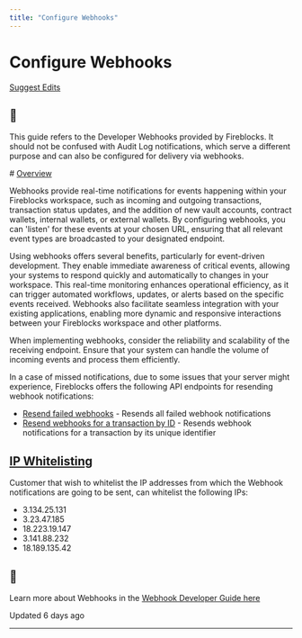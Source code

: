 ```yaml
---
title: "Configure Webhooks"
---
```

  
  # Configure Webhooks

[Suggest Edits](/edit/configure-webhooks)

<Info>

## 📘

This guide refers to the Developer Webhooks provided by Fireblocks. It should not be confused with Audit Log notifications, which serve a different purpose and can also be configured for delivery via webhooks.



</Info># [Overview](#overview)

Webhooks provide real-time notifications for events happening within your Fireblocks workspace, such as incoming and outgoing transactions, transaction status updates, and the addition of new vault accounts, contract wallets, internal wallets, or external wallets. By configuring webhooks, you can 'listen' for these events at your chosen URL, ensuring that all relevant event types are broadcasted to your designated endpoint.

Using webhooks offers several benefits, particularly for event-driven development. They enable immediate awareness of critical events, allowing your systems to respond quickly and automatically to changes in your workspace. This real-time monitoring enhances operational efficiency, as it can trigger automated workflows, updates, or alerts based on the specific events received. Webhooks also facilitate seamless integration with your existing applications, enabling more dynamic and responsive interactions between your Fireblocks workspace and other platforms.

When implementing webhooks, consider the reliability and scalability of the receiving endpoint. Ensure that your system can handle the volume of incoming events and process them efficiently.

In a case of missed notifications, due to some issues that your server might experience, Fireblocks offers the following API endpoints for resending webhook notifications:

*   [Resend failed webhooks](/reference/resendwebhooks) - Resends all failed webhook notifications
*   [Resend webhooks for a transaction by ID](/reference/resendtransactionwebhooks) - Resends webhook notifications for a transaction by its unique identifier

  
## [IP Whitelisting](#ip-whitelisting)

Customer that wish to whitelist the IP addresses from which the Webhook notifications are going to be sent, can whitelist the following IPs:

*   3.134.25.131
*   3.23.47.185
*   18.223.19.147
*   3.141.88.232
*   18.189.135.42

  
<Info>

## 📘

Learn more about Webhooks in the [Webhook Developer Guide here](/reference/verify-requests)



</Info>

Updated 6 days ago

* * *